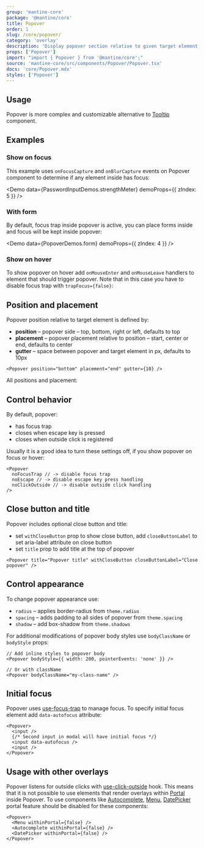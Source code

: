 ```yaml
---
group: 'mantine-core'
package: '@mantine/core'
title: Popover
order: 1
slug: /core/popover/
category: 'overlay'
description: 'Display popover section relative to given target element'
props: ['Popover']
import: "import { Popover } from '@mantine/core';"
source: 'mantine-core/src/components/Popover/Popover.tsx'
docs: 'core/Popover.mdx'
styles: ['Popover']
---
```



## Usage

Popover is more complex and customizable alternative to [Tooltip](/core/tooltip/)
component.

<Demo data={PopoverDemos.usage} />

## Examples

### Show on focus

This example uses `onFocusCapture` and `onBlurCapture` events on Popover component
to determine if any element inside has focus:

<Demo data={PasswordInputDemos.strengthMeter} demoProps={{ zIndex: 5 }} />

### With form

By default, focus trap inside popover is active,
you can place forms inside and focus will be kept inside popover:

<Demo data={PopoverDemos.form} demoProps={{ zIndex: 4 }} />

### Show on hover

To show popover on hover add `onMouseEnter` and `onMouseLeave` handlers to
element that should trigger popover. Note that in this case you have to disable
focus trap with `trapFocus={false}`:

<Demo data={PopoverDemos.hover} />

## Position and placement

Popover position relative to target element is defined by:

- **position** – popover side – top, bottom, right or left, defaults to top
- **placement** – popover placement relative to position – start, center or end, defaults to center
- **gutter** – space between popover and target element in px, defaults to 10px

```tsx
<Popover position="bottom" placement="end" gutter={10} />
```

All positions and placement:

<Demo data={PopoverDemos.positions} />

## Control behavior

By default, popover:

- has focus trap
- closes when escape key is pressed
- closes when outside click is registered

Usually it is a good idea to turn these settings off, if you show popover on
focus or hover:

```tsx
<Popover
  noFocusTrap // -> disable focus trap
  noEscape // -> disable escape key press handling
  noClickOutside // -> disable outside click handling
/>
```

## Close button and title

Popover includes optional close button and title:

- set `withCloseButton` prop to show close button, add `closeButtonLabel` to set aria-label attribute on close button
- set `title` prop to add title at the top of popover

```tsx
<Popover title="Popover title" withCloseButton closeButtonLabel="Close popover" />
```

## Control appearance

To change popover appearance use:

- `radius` – applies border-radius from `theme.radius`
- `spacing` – adds padding to all sides of popover from `theme.spacing`
- `shadow` – add box-shadow from `theme.shadows`

<Demo data={PopoverDemos.configurator} />

For additional modifications of popover body styles use `bodyClassName` or `bodyStyle` props:

```tsx
// Add inline styles to popover body
<Popover bodyStyle={{ width: 200, pointerEvents: 'none' }} />

// Or with className
<Popover bodyClassName="my-class-name" />
```

## Initial focus

Popover uses [use-focus-trap](/hooks/use-focus-trap/) to manage focus.
To specify initial focus element add `data-autofocus` attribute:

```tsx
<Popover>
  <input />
  {/* Second input in modal will have initial focus */}
  <input data-autofocus />
  <input />
</Popover>
```

## Usage with other overlays

Popover listens for outside clicks with [use-click-outside](/hooks/use-click-outside/) hook.
This means that it is not possible to use elements that render overlays within [Portal](/core/portal/)
inside Popover. To use components like [Autocomplete](/core/autocomplete/),
[Menu](/core/menu/), [DatePicker](/dates/date-picker/) portal feature should be disabled for these components:

```tsx
<Popover>
  <Menu withinPortal={false} />
  <Autocomplete withinPortal={false} />
  <DatePicker withinPortal={false} />
</Popover>
```

